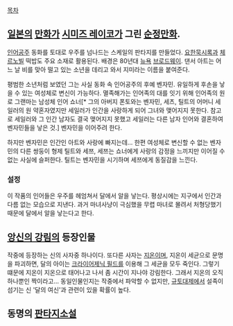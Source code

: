 [[목차]]

== [[일본]]의 [[만화가]] [[시미즈 레이코]]가 그린 [[순정만화]]. ==

[[인어공주]] 동화를 토대로 우주를 넘나드는 스케일의 판타지를 만들었다. [[요한묵시록]]과 [[체르노빌]] 떡밥도 주요 소재로 활용된다. 배경은 80년대 [[뉴욕]] [[브로드웨이]]. 댄서 아트는 어느 날 비를 맞아 떨고 있는 소년을 데리고 와서 지미라는 이름을 붙여준다. 

평범한 소년처럼 보였던 그는 사실 동화 속 인어공주의 후예 벤자민. 유일하게 후손을 낳을 수 있는 여성체로 변신이 가능하다. 멸족해가는 인어족의 대를 잇기 위해 인어족의 원로 그랜마는 남성체 인어 쇼너[* 그의 아버지 폰토와는 벤자민, 세츠, 틸트의 어머니 세일러의 원 약혼자였지만 세일러가 인간을 사랑하게 되어 그녀와 맺어지지 못한다. 참고로 세일러와 그 인간 남자도 결국 맺어지지 못했고 세일러는 다른 남자 인어와 결혼하여 벤자민들을 낳은 것.] 벤자민을 이어주려 한다. 

하지만 벤자민은 인간인 아트와 사랑에 빠지는데... 한편 여성체로 변신할 수 없는 벤자민의 다른 쌍둥이 형제 틸트와 세쯔, 세쯔는 쇼너에게 사랑의 감정을 느끼지만 이어질 수 없는 사실에 슬퍼한다. 틸트는 벤자민을 시기하며 세쯔에게 동질감을 느낀다.

=== 설정 ===
이 작품의 인어들은 우주를 헤엄쳐서 달에서 알을 낳는다. 평상시에는 지구에서 인간과 다름 없는 모습으로 지낸다. 과거 마녀사냥이 극심했을 무렵 마녀로 몰려서 처형당했기 때문에 달에서 알을 낳는다고 한다.

== [[앙신의 강림]]의 등장인물 ==
작중에 등장하는 신의 사자중 하나이다. 또다른 사자는 [[지온]]이며, 지온이 세균으로 문명을 파괴하면, 달의 아이는 [[크라이어제닉 필드]]를 이용해 그 세균을 모두 죽인다. 그렇기 떄문에 지온이 지온으로 태어나고 나서 좀 시간이 지나야 강림한다. 그래서 지온의 오직 하나뿐인 짝이라고... 동일인물인지는 작중에서 파악할 수 없지만, [[규토대제]]에서 설족이 섬기는 신 '달의 여신'과 관련이 있을 확률이 높다. 

== 동명의 [[판타지소설]] ==
